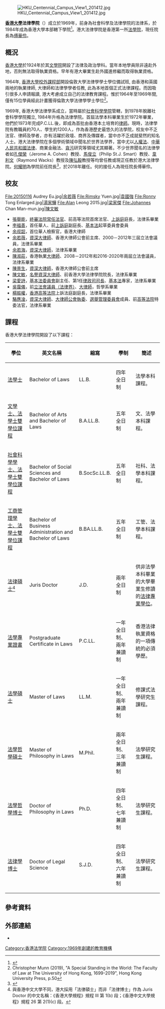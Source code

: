 {{Infobox Law School
 | image          = 
 | name           = 香港大學法律學院<br>{{small|(HKU Faculty of Law)}}
 | established    = 1969年創立法律系
 | type           = 學系
 | endowment      =
 | parent endowment =
 | head           = 傅華伶
 | students       = 1,500人
 | faculty        = 60人
 | city           = [[香港|香港]][[薄扶林|薄扶林]] 
 | location       = [[薄扶林|薄扶林]]
 | country        = 
 | homepage       = http://www.law.hku.hk
}}
[[File:HKU_Centennial_Campus_View1_201412.jpg|thumb]]

'''[[香港大學|香港大學]]法律學院'''（{{lang-en|'''Faculty of Law, The University of Hong Kong'''}}）成立於1969年，前身為社會科學及法律學院的法律系，於1984年成為香港大學本部轄下學院<ref name="hkcnews-2019-03-10">{{cite news |title=港大法律學院辦導賞團　追尋半世紀足迹 |url=https://www.hkcnews.com/article/18946/%E6%B8%AF%E5%A4%A7%E6%B3%95%E5%BE%8B%E5%AD%B8%E9%99%A2-%E6%B8%AF%E5%A4%A7%E6%B3%95%E5%BE%8B%E5%AD%B8%E9%99%A250%E5%91%A8%E5%B9%B4-%E6%B4%BB%E7%8F%BE%E9%A6%99%E6%B8%AF-18976/%E6%B8%AF%E5%A4%A7%E6%B3%95%E5%BE%8B%E5%AD%B8%E9%99%A2%E8%BE%A6%E5%B0%8E%E8%B3%9E%E5%9C%98-%E8%BF%BD%E5%B0%8B%E5%8D%8A%E4%B8%96%E7%B4%80%E8%B6%B3%E8%BF%B9 |accessdate=2020-06-26 |work=眾新聞 |date=2019-03-10 |archive-date=2020-06-28 |archive-url=https://web.archive.org/web/20200628032004/https://www.hkcnews.com/article/18946/%E6%B8%AF%E5%A4%A7%E6%B3%95%E5%BE%8B%E5%AD%B8%E9%99%A2-%E6%B8%AF%E5%A4%A7%E6%B3%95%E5%BE%8B%E5%AD%B8%E9%99%A250%E5%91%A8%E5%B9%B4-%E6%B4%BB%E7%8F%BE%E9%A6%99%E6%B8%AF-18976/%E6%B8%AF%E5%A4%A7%E6%B3%95%E5%BE%8B%E5%AD%B8%E9%99%A2%E8%BE%A6%E5%B0%8E%E8%B3%9E%E5%9C%98-%E8%BF%BD%E5%B0%8B%E5%8D%8A%E4%B8%96%E7%B4%80%E8%B6%B3%E8%BF%B9 |dead-url=no }}</ref>。港大法律學院是香港第一所[[法學院|法學院]]，現任院長為[[傅華伶|傅華伶]]。

==概況==
[[香港大學|香港大學]]於1924年於其[[香港大學文學院|文學院]]開設了法律及政治學科。當年本地學員除非遠赴外地，否則無法取得執業資格。早年有港大畢業生赴外國進修繼而取得執業資格。

1964年, [[香港大學專業進修學院|香港大學校外課程部]]開設倫敦大學法律學學士學位備試班, 由香港和英國兩地的執業律師, 大律師和法律學學者任教, 此為本地首個正式法律課程。而因吸引很多人申請報讀, 港大考慮成立自己的法律教育課程。惟於1964年至1969年間, 僅有15位學員經此計畫獲得倫敦大學法律學學士學位<ref> Christopher Munn (2019), "A Special Standing in the World: The Faculty of Law at The University of Hong Kong, 1699-2019", Hong Kong University Press, p.50</ref>。

1969年, 香港大學法律學系成立，當時屬於[[香港大學社會科學學院|社會科學學院]]管轄，到1978年脫離社會科學學院獨立, 1984年升格為法律學院。首屆法學本科畢業生於1972年畢業，他們於1973年完成P.C.LL.後，即成為首批由香港本土培育的[[律師|律師]]。現時，法律學院有教職員約70人、學生約1200人，作為香港歷史最悠久的法學院，校友中不乏法官、律師及學者，亦有活躍於政壇、商界及傳媒者，當中亦不乏成就斐然的知名人士。港大法律學院在多個學術領域中聞名於世界法學界，當中尤以[[人權法|人權法]]、[[中華人民共和國法律|中華人民共和國法律]]、商業金融法、[[貪污|貪污]]研究等領域尤其顯著。不少世界聞名的法律學者如[[孔傑榮|孔傑榮]]（Jerome A. Cohen）教授、[[馬俊立|馬俊立]]（Philip St.J. Smart）教授、[[韋利文|韋利文]]（Raymond Wacks）教授及[[陳弘毅|陳弘毅]]教授等均曾任教或現正任教於港大法律學院。[[何耀明|何耀明]]為學院前任院長<ref>{{Cite web |url=https://docs.google.com/viewer?a=v&pid=explorer&chrome=true&srcid=0B1MHI3lqkFavZDkyYzUzNmUtNzk3ZS00Y2M2LWFmYzEtMzgwMDAzZDg0ODNi&hl=zh_TW |title=Sapere K.K. Lee: "法律教育簡介──香港法學進修指南" |accessdate=2011-12-24 |archive-date=2020-03-28 |archive-url=https://web.archive.org/web/20200328113325/https://drive.google.com/file/d/0B1MHI3lqkFavZDkyYzUzNmUtNzk3ZS00Y2M2LWFmYzEtMzgwMDAzZDg0ODNi/view |dead-url=no }}</ref>，於2018年離任。何的接任人為現任院長傅華伶。

==校友==
<gallery>
File:20150116 Audrey Eu.jpg|[[余若薇|余若薇]]
File:Rimsky Yuen.jpg|[[袁國強|袁國強]]
File:Ronny Tong Enlarged.jpg|[[湯家驊|湯家驊]]
File:Alan Leong 2015.jpg|[[梁家傑|梁家傑]]
File:Johannes Chan Man-mun.jpg|[[陳文敏|陳文敏]]
</gallery>
*[[張舉能|張舉能]]，[[香港終審法院|終審法院常任法官]]、前高等法院首席法官、[[香港高等法院|上訴庭]]庭長，法律系畢業
*[[李福善|李福善]]{{大紫荊|nocat}}，首任華人、前[[香港高等法院|上訴庭]]副庭長、[[基本法|基本法]]起草委員會委員
*[[余叔韶|余叔韶]]，首位華人檢察官，香港大律師
*[[余若薇|余若薇]]{{SC|nocat}}{{JP|nocat}}，[[資深大律師_(香港)|資深大律師]]、香港大律師公會前主席、2000－2012年三屆立法會議員，法律系畢業
*[[余若海|余若海]]{{SBSHK|nocat}}{{SC|nocat}}，[[資深大律師_(香港)|資深大律師]]，法律系畢業
*[[陳淑莊|陳淑莊]]，香港執業[[大律師|大律師]]、2008－2012年和2016-2020年兩屆立法會議員，法律系畢業
*[[陳景生|陳景生]]{{SC|nocat}}{{JP|nocat}}，[[資深大律師_(香港)|資深大律師]]，香港大律師公會前主席
*[[陳文敏|陳文敏]]{{SC|nocat}}，[[資深大律師_(香港)|名譽資深大律師]]、前香港大學法律學院院長，法律系畢業
*[[梁愛詩|梁愛詩]]{{大紫荊|nocat}}{{JP|nocat}}，[[香港特別行政區基本法委員會|基本法委員會]]副主任、第1任[[律政司司長|律政司司長]]、[[基本法|基本法]]專家，法律系畢業
*[[吳靄儀|吳靄儀]]，前[[第四屆香港立法會|立法會議員（法律界）]]、[[大律師|大律師]]，哲學系畢業
*[[楊振權|楊振權]]，[[香港高等法院|香港高等法院]]上訴法庭副庭長，法律系畢業
*[[駱應淦|駱應淦]]{{BBSHK|nocat}}{{SC|nocat}}{{JP|nocat}}，[[資深大律師_(香港)|資深大律師]]、[[香港大律師公會|大律師公會執委]]、[[選舉管理委員會|選舉管理委員會]]成員、前[[香港高等法院|高等法院]]特委法官，法律系畢業

==課程==
香港大學法律學院開設了以下課程：

{| class="wikitable"
!學位!!英文名稱!!縮寫!!學制!!簡述
|- 
|[[法學士|法學士]]||Bachelor of Laws||LL.B.||四年全日制||法學本科課程。
|-
|[[文學士、法學士雙學位課程|文學士、法學士雙學位課程]]||Bachelor of Arts and Bachelor of Laws||B.A.LL.B.||五年全日制||文、法學本科課程。
|-
|[[社會科學學士、法學士雙學位課程|社會科學學士、法學士雙學位課程]]||Bachelor of Social Sciences and Bachelor of Laws||B.SocSc.LL.B.||五年全日制||社科、法學本科課程。
|-
|[[工商管理學士、法學士雙學位課程|工商管理學士、法學士雙學位課程]]||Bachelor of Business Administration and Bachelor of Laws||B.BA.LL.B.||五年全日制||工管、法學本科課程。
|-
|[[法律碩士|法律碩士]]<ref name="测试">與香港中文大學不同，港大採用「法律碩士」而非「法律博士」作為 Juris Doctor 的中文名稱：《香港大學規程》規程 III 第 1(b) 段；《香港中文大學規程》規程 26 第 2(1)(c) 段。</ref>||Juris Doctor||J.D.||兩年全日制||供非法學本科畢業的大學畢業生修讀的[[法律專業學位|法律專業學位]]。
|-
|[[法學專業證書|法學專業證書]]||Postgraduate Certificate in Laws||P.C.LL.||一年全日制、兩年兼讀制||香港法律執業資格的一項傳統的必須學歷。
|-
|[[法學碩士|法學碩士]]||Master of Laws||LL.M.||一年全日制、兩年兼讀制||修課式法學研究生課程。
|-
|[[法學哲學碩士|法學哲學碩士]]||Master of Philosophy in Laws||M.Phil.||兩年全日制、三年兼讀制||法學研究生課程。
|-
|[[法學博士|法學哲學博士]]||Doctor of Philosophy in Laws||Ph.D.||四年全日制、七年兼讀制||法學研究生課程。
|-
|[[法學博士|法律學博士]]||Doctor of Legal Science||S.J.D.||四年全日制、六年兼讀制||法學研究生課程。
|}

==參考資料==
{{reflist}}

==外部連結==
*{{official|http://www.hku.hk/law/}}

{{香港大學|法}}
{{香港法学教育}}
[[Category:香港法学院|Category:香港法学院]]
[[Category:1969年創建的教育機構|Category:1969年創建的教育機構]]